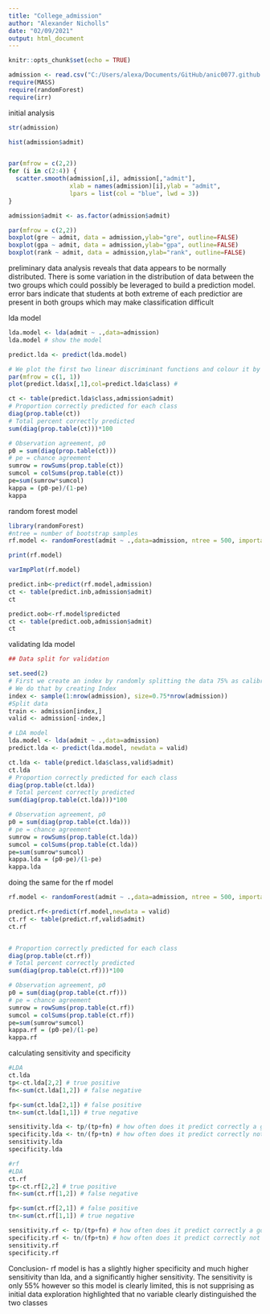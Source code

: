 ```yaml
---
title: "College_admission"
author: "Alexander Nicholls"
date: "02/09/2021"
output: html_document
---
```


```r
knitr::opts_chunk$set(echo = TRUE)

admission <- read.csv("C:/Users/alexa/Documents/GitHub/anic0077.github.io/College_admission_analysis/binary1.csv")
require(MASS)
require(randomForest)
require(irr)
```

initial analysis
```r
str(admission)
```
```r
hist(admission$admit)


par(mfrow = c(2,2))
for (i in c(2:4)) {
  scatter.smooth(admission[,i], admission[,"admit"], 
                 xlab = names(admission)[i],ylab = "admit", 
                 lpars = list(col = "blue", lwd = 3))
}
```
```r
admission$admit <- as.factor(admission$admit)
```
```r
par(mfrow = c(2,2))
boxplot(gre ~ admit, data = admission,ylab="gre", outline=FALSE)
boxplot(gpa ~ admit, data = admission,ylab="gpa", outline=FALSE)
boxplot(rank ~ admit, data = admission,ylab="rank", outline=FALSE)

```
preliminary data analysis reveals that data appears to be normally distributed. There is some variation in the distribution of data between the two groups which could possibly be leveraged to build a prediction model. error bars indicate that students at both extreme of each predictior are present in both groups which may make classification difficult


lda model
```r
lda.model <- lda(admit ~ .,data=admission)
lda.model # show the model

predict.lda <- predict(lda.model)
```
```r
# We plot the first two linear discriminant functions and colour it by its classes
par(mfrow = c(1, 1))
plot(predict.lda$x[,1],col=predict.lda$class) # 

ct <- table(predict.lda$class,admission$admit)
# Proportion correctly predicted for each class
diag(prop.table(ct))
# Total percent correctly predicted
sum(diag(prop.table(ct)))*100
```
```r
# Observation agreement, p0
p0 = sum(diag(prop.table(ct)))
# pe = chance agreement
sumrow = rowSums(prop.table(ct))
sumcol = colSums(prop.table(ct))
pe=sum(sumrow*sumcol)
kappa = (p0-pe)/(1-pe)
kappa
```
random forest model
```r
library(randomForest)
#ntree = number of bootstrap samples
rf.model <- randomForest(admit ~ .,data=admission, ntree = 500, importance = TRUE)

print(rf.model)

varImpPlot(rf.model)

predict.inb<-predict(rf.model,admission)
ct <- table(predict.inb,admission$admit)
ct

predict.oob<-rf.model$predicted
ct <- table(predict.oob,admission$admit)
ct
```
validating lda model
```r
## Data split for validation

set.seed(2)
# First we create an index by randomly splitting the data 75% as calibration data and 25% as validation data.
# We do that by creating Index 
index <- sample(1:nrow(admission), size=0.75*nrow(admission))   
#Split data
train <- admission[index,]
valid <- admission[-index,]

# LDA model
lda.model <- lda(admit ~ .,data=admission)
predict.lda <- predict(lda.model, newdata = valid)

ct.lda <- table(predict.lda$class,valid$admit)
ct.lda
# Proportion correctly predicted for each class
diag(prop.table(ct.lda))
# Total percent correctly predicted
sum(diag(prop.table(ct.lda)))*100

# Observation agreement, p0
p0 = sum(diag(prop.table(ct.lda)))
# pe = chance agreement
sumrow = rowSums(prop.table(ct.lda))
sumcol = colSums(prop.table(ct.lda))
pe=sum(sumrow*sumcol)
kappa.lda = (p0-pe)/(1-pe)
kappa.lda
```
doing the same for the rf model
```r
rf.model <- randomForest(admit ~ .,data=admission, ntree = 500, importance = TRUE)

predict.rf<-predict(rf.model,newdata = valid)
ct.rf <- table(predict.rf,valid$admit)
ct.rf


# Proportion correctly predicted for each class
diag(prop.table(ct.rf))
# Total percent correctly predicted
sum(diag(prop.table(ct.rf)))*100

# Observation agreement, p0
p0 = sum(diag(prop.table(ct.rf)))
# pe = chance agreement
sumrow = rowSums(prop.table(ct.rf))
sumcol = colSums(prop.table(ct.rf))
pe=sum(sumrow*sumcol)
kappa.rf = (p0-pe)/(1-pe)
kappa.rf
```
calculating sensitivity and specificity
```r
#LDA
ct.lda
tp<-ct.lda[2,2] # true positive
fn<-sum(ct.lda[1,2]) # false negative 

fp<-sum(ct.lda[2,1]) # false positive
tn<-sum(ct.lda[1,1]) # true negative

sensitivity.lda <- tp/(tp+fn) # how often does it predict correctly a good wine
specificity.lda <- tn/(fp+tn) # how often does it predict correctly not a good wine
sensitivity.lda 
specificity.lda
```
```r
#rf
#LDA
ct.rf
tp<-ct.rf[2,2] # true positive
fn<-sum(ct.rf[1,2]) # false negative 

fp<-sum(ct.rf[2,1]) # false positive
tn<-sum(ct.rf[1,1]) # true negative

sensitivity.rf <- tp/(tp+fn) # how often does it predict correctly a good wine
specificity.rf <- tn/(fp+tn) # how often does it predict correctly not a good wine
sensitivity.rf 
specificity.rf
```
Conclusion- rf model is has a slightly higher specificity and much higher sensitivity than lda, and a significantly higher sensitivity. The sensitivity is only 55% however so this model is clearly limited, this is not supprising as initial data exploration highlighted that no variable clearly distinguished the two classes
